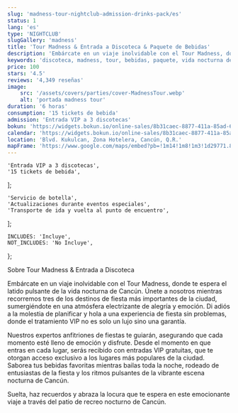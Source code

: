 ```yaml
---
slug: 'madness-tour-nightclub-admission-drinks-pack/es'
status: 1
lang: 'es'
type: 'NIGHTCLUB'
slugGallery: 'madness'
title: 'Tour Madness & Entrada a Discoteca & Paquete de Bebidas'
description: 'Embárcate en un viaje inolvidable con el Tour Madness, donde te espera el latido pulsante de la vida nocturna de Cancún'
keywords: 'discoteca, madness, tour, bebidas, paquete, vida nocturna de cancun'
price: 100
stars: '4.5'
reviews: '4,349 reseñas'
image:
    src: '/assets/covers/parties/cover-MadnessTour.webp'
    alt: 'portada madness tour'
duration: '6 horas'
consumption: '15 tickets de bebida'
admission: 'Entrada VIP a 3 discotecas'
bokun: 'https://widgets.bokun.io/online-sales/8b31caec-8877-411a-85ad-682828170619/experience/850597?partialView=1'
calendar: 'https://widgets.bokun.io/online-sales/8b31caec-8877-411a-85ad-682828170619/experience-calendar/850597'
location: 'Blvd. Kukulcan, Zona Hotelera, Cancún, Q.R.'
mapFrame: 'https://www.google.com/maps/embed?pb=!1m14!1m8!1m3!1d29771.86446650854!2d-86.746938!3d21.133166!3m2!1i1024!2i768!4f13.1!3m3!1m2!1s0x8f4c2898a0a9e54b%3A0xb293c2f5881121d0!2sMandala%20Nightclub!5e0!3m2!1ses!2smx!4v1704732310770!5m2!1ses!2smx'
---
```



    'Entrada VIP a 3 discotecas',
    '15 tickets de bebida',
];

    'Servicio de botella',
    'Actualizaciones durante eventos especiales',
    'Transporte de ida y vuelta al punto de encuentro',
];

    INCLUDES: 'Incluye',
    NOT_INCLUDES: 'No Incluye',
};

<Inclusions includes={includes} notIncludes={notIncludes} i18n={i18n} />

<TagH2>Sobre Tour Madness & Entrada a Discoteca</TagH2>

<TagP>Embárcate en un viaje inolvidable con el Tour Madness, donde te espera el latido pulsante de la vida nocturna de Cancún. Únete a nosotros mientras recorremos tres de los destinos de fiesta más importantes de la ciudad, sumergiéndote en una atmósfera electrizante de alegría y emoción. Di adiós a la molestia de planificar y hola a una experiencia de fiesta sin problemas, donde el tratamiento VIP no es solo un lujo sino una garantía.</TagP>

<TagP>Nuestros expertos anfitriones de fiestas te guiarán, asegurando que cada momento esté lleno de emoción y disfrute. Desde el momento en que entras en cada lugar, serás recibido con entradas VIP gratuitas, que te otorgan acceso exclusivo a los lugares más populares de la ciudad. Saborea tus bebidas favoritas mientras bailas toda la noche, rodeado de entusiastas de la fiesta y los ritmos pulsantes de la vibrante escena nocturna de Cancún.</TagP>

<TagP>Suelta, haz recuerdos y abraza la locura que te espera en este emocionante viaje a través del patio de recreo nocturno de Cancún.</TagP>